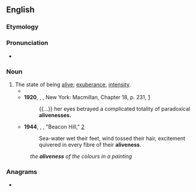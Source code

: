 ==English==

===Etymology===
{{suffix|en|alive|ness}}

===Pronunciation===
* {{a|US}} {{IPA|en|/əˈlaɪvnəs/}}

===Noun===
{{en-noun|-|es}}

# The state of being [[alive]]; [[exuberance]], [[intensity]].
#* {{quote-book|en|year=1917|author=Winston Churchill|title=The Dwelling-Place of Light|passage=... she's such a perplexing mixture of old New England and modernity, of a fatalism, and an '''aliveness''' that fairly vibrates.}}
#* '''1920''', {{w|Jack London}}, ''{{w|Hearts of Three}}'', New York: Macmillan, Chapter 18, p. 231, [https://archive.org/details/cu31924021763788]
#*: {{...}} her eyes betrayed a complicated totality of paradoxical '''alivenesses.'''
#* '''1944''', {{w|Emily Carr}}, ''{{w|The House of All Sorts}}'', "Beacon Hill," [http://www.gutenberg.net.au/ebooks01/0100121h.html]
#*: Sea-water wet their feet, wind tossed their hair, excitement quivered in every fibre of their '''aliveness'''.
#: ''the '''aliveness''' of the colours in a painting''

===Anagrams===
* {{anagrams|en|a=aeeilnssv|leaviness|vaselines}}